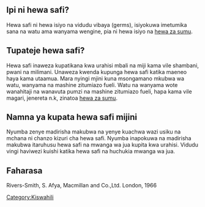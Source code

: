 ==Ipi ni hewa safi?==
Hewa safi ni hewa isiyo na vidudu vibaya (germs), isiyokuwa imetumika sana na watu ama wanyama wengine, pia ni hewa isiyo na [[hewa za sumu]].

==Tupateje hewa safi?==
Hewa safi inaweza kupatikana kwa urahisi mbali na miji kama vile shambani, pwani na milimani. Unaweza kwenda kupunga hewa safi katika maeneo haya kama utaamua. Mara nyingi mjini kuna msongamano mkubwa wa watu, wanyama na mashine zitumiazo fueli. Watu na wanyama wote wanahitaji na wanavuta pumzi na mashine zitumiazo fueli, hapa kama vile magari, jenereta n.k, zinatoa [[hewa za sumu]].

==Namna ya kupata hewa safi mijini==
Nyumba zenye madirisha makubwa na yenye kuachwa wazi usiku na mchana ni chanzo kizuri cha hewa safi. Nyumba inapokuwa na madirisha makubwa itaruhusu hewa safi na mwanga wa jua kupita kwa urahisi. Vidudu vingi haviwezi kuishi katika hewa safi na huchukia mwanga wa jua.

==Faharasa==
Rivers-Smith, S. Afya, Macmillan and Co.,Ltd. London, 1966

[[Category:Kiswahili]]